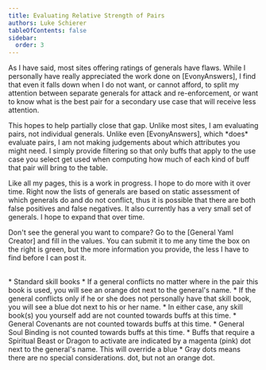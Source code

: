 ```yaml
---
title: Evaluating Relative Strength of Pairs
authors: Luke Schierer
tableOfContents: false
sidebar:
  order: 3
---
```


<CollapsibleSection title="Explanation">
    <p>
        As I have said, most sites offering ratings of generals have flaws.
        While I personally have really appreciated the work done on [EvonyAnswers],
        I find that even it falls down when I do not want, or cannot afford, to
        split my attention between separate generals for attack and
        re-enforcement, or want to know what is the best pair for a secondary
        use case that will receive less attention.
    </p>
    <p>
        This hopes to help partially close that gap.  Unlike most sites, I am
        evaluating pairs, not  individual generals.  Unlike even [EvonyAnswers],
        which *does* evaluate  pairs, I am not making judgements about which
        attributes you might need. I simply provide filtering so that only buffs
        that apply to the use case you select get used when computing how much
        of each kind of buff that pair will bring to the table.
    </p>
    <p>
        Like all my pages, this is a work in progress.  I hope to do more with
        it over time.   Right now the lists of generals are based on static
        assessment of which generals do and do not conflict, thus it is possible
        that there are both false positives and false negatives.  It also
        currently has a very small set of generals.   I hope to expand that
        over time.
    </p>
    <p>
        Don't see the general you want to compare?  Go to the [General Yaml Creator] and fill in the values.  You can submit it to me any time the box on the right is green, but the more information you provide, the less I have to find before I can post it.
    </p>
</CollapsibleSection >
<br/>
<CollapsibleSection title="Usage Key">
* Standard skill books
  * If a general conflicts no matter where in the pair this book is used, you 
    will see an orange dot next to the general's name.
  * If the general conflicts only if he or she does not personally have that 
    skill book, you will see a blue dot next to his or her name. 
  * In either case, any skill book(s) you yourself add are not counted towards
    buffs at this time.
* General Covenants are not counted towards buffs at this time.
* General Soul Binding is not counted towards buffs at this time. 
* Buffs that require a Spiritual Beast or Dragon to activate are indicated by
  a magenta (pink) dot next to the general's name.  This will override a blue
* Gray dots means there are no special considerations. 
  dot, but not an orange dot. 
</CollapsibleSection>
<Pairing />

[EvonyAnswers]: https://www.evonyanswers.com/

[General Yaml Creator]: <../../../reference/generalyaml/>
